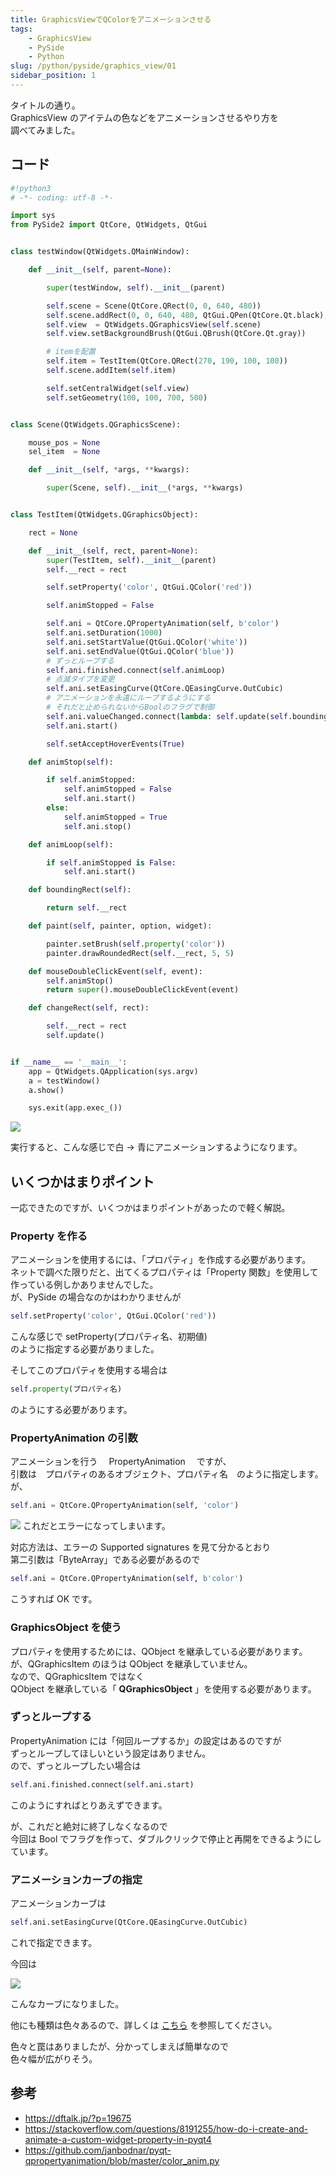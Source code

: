 ```yaml
---
title: GraphicsViewでQColorをアニメーションさせる
tags:
    - GraphicsView
    - PySide
    - Python
slug: /python/pyside/graphics_view/01
sidebar_position: 1
---
```


タイトルの通り。  
GraphicsView のアイテムの色などをアニメーションさせるやり方を  
調べてみました。

## コード

```python
#!python3
# -*- coding: utf-8 -*-

import sys
from PySide2 import QtCore, QtWidgets, QtGui


class testWindow(QtWidgets.QMainWindow):

    def __init__(self, parent=None):

        super(testWindow, self).__init__(parent)

        self.scene = Scene(QtCore.QRect(0, 0, 640, 480))
        self.scene.addRect(0, 0, 640, 480, QtGui.QPen(QtCore.Qt.black), QtGui.QBrush(QtCore.Qt.white))
        self.view  = QtWidgets.QGraphicsView(self.scene)
        self.view.setBackgroundBrush(QtGui.QBrush(QtCore.Qt.gray))

        # itemを配置
        self.item = TestItem(QtCore.QRect(270, 190, 100, 100))
        self.scene.addItem(self.item)

        self.setCentralWidget(self.view)
        self.setGeometry(100, 100, 700, 500)


class Scene(QtWidgets.QGraphicsScene):

    mouse_pos = None
    sel_item  = None

    def __init__(self, *args, **kwargs):

        super(Scene, self).__init__(*args, **kwargs)


class TestItem(QtWidgets.QGraphicsObject):

    rect = None

    def __init__(self, rect, parent=None):
        super(TestItem, self).__init__(parent)
        self.__rect = rect

        self.setProperty('color', QtGui.QColor('red'))

        self.animStopped = False

        self.ani = QtCore.QPropertyAnimation(self, b'color')
        self.ani.setDuration(1000)
        self.ani.setStartValue(QtGui.QColor('white'))
        self.ani.setEndValue(QtGui.QColor('blue'))
        # ずっとループする
        self.ani.finished.connect(self.animLoop)
        # 点滅タイプを変更
        self.ani.setEasingCurve(QtCore.QEasingCurve.OutCubic)
        # アニメーションを永遠にループするようにする
        # それだと止められないからBoolのフラグで制御
        self.ani.valueChanged.connect(lambda: self.update(self.boundingRect()))
        self.ani.start()

        self.setAcceptHoverEvents(True)

    def animStop(self):

        if self.animStopped:
            self.animStopped = False
            self.ani.start()
        else:
            self.animStopped = True
            self.ani.stop()

    def animLoop(self):

        if self.animStopped is False:
            self.ani.start()

    def boundingRect(self):

        return self.__rect

    def paint(self, painter, option, widget):

        painter.setBrush(self.property('color'))
        painter.drawRoundedRect(self.__rect, 5, 5)

    def mouseDoubleClickEvent(self, event):
        self.animStop()
        return super().mouseDoubleClickEvent(event)

    def changeRect(self, rect):

        self.__rect = rect
        self.update()


if __name__ == '__main__':
    app = QtWidgets.QApplication(sys.argv)
    a = testWindow()
    a.show()

    sys.exit(app.exec_())
```

![](https://gyazo.com/c8bb0a55b87ccdea7a22a10c2056f48b.gif)

実行すると、こんな感じで白 → 青にアニメーションするようになります。

## いくつかはまりポイント

一応できたのですが、いくつかはまりポイントがあったので軽く解説。

### Property を作る

アニメーションを使用するには、「プロパティ」を作成する必要があります。  
ネットで調べた限りだと、出てくるプロパティは「Property 関数」を使用して  
作っている例しかありませんでした。  
が、PySide の場合なのかはわかりませんが

```python
self.setProperty('color', QtGui.QColor('red'))
```

こんな感じで setProperty(プロパティ名、初期値)  
のように指定する必要がありました。

そしてこのプロパティを使用する場合は

```python
self.property(プロパティ名)
```

のようにする必要があります。

### PropertyAnimation の引数

アニメーションを行う　 PropertyAnimation 　ですが、  
引数は　プロパティのあるオブジェクト、プロパティ名　のように指定します。  
が、

```python
self.ani = QtCore.QPropertyAnimation(self, 'color')
```

![](https://gyazo.com/644bde1386e5bafe9051158f400f13b6.png)
これだとエラーになってしまいます。

対応方法は、エラーの Supported signatures を見て分かるとおり  
第二引数は「ByteArray」である必要があるので

```python
self.ani = QtCore.QPropertyAnimation(self, b'color')
```

こうすれば OK です。

### GraphicsObject を使う

プロパティを使用するためには、QObject を継承している必要があります。  
が、QGraphicsItem のほうは QObject を継承していません。  
なので、QGraphicsItem ではなく  
QObject を継承している「 **QGraphicsObject** 」を使用する必要があります。

### ずっとループする

PropertyAnimation には「何回ループするか」の設定はあるのですが  
ずっとループしてほしいという設定はありません。  
ので、ずっとループしたい場合は

```python
self.ani.finished.connect(self.ani.start)
```

このようにすればとりあえずできます。

が、これだと絶対に終了しなくなるので  
今回は Bool でフラグを作って、ダブルクリックで停止と再開をできるようにしています。

### アニメーションカーブの指定

アニメーションカーブは

```python
self.ani.setEasingCurve(QtCore.QEasingCurve.OutCubic)
```

これで指定できます。

今回は

![](https://gyazo.com/e7cade6c28d215792ea8b5d16fdec7d5.png)

こんなカーブになりました。

他にも種類は色々あるので、詳しくは [こちら](http://pyside.github.io/docs/pyside/PySide/QtCore/QEasingCurve.html?highlight=qeasingcurve) を参照してください。

色々と罠はありましたが、分かってしまえば簡単なので  
色々幅が広がりそう。

## 参考

-   https://dftalk.jp/?p=19675
-   https://stackoverflow.com/questions/8191255/how-do-i-create-and-animate-a-custom-widget-property-in-pyqt4
-   https://github.com/janbodnar/pyqt-qpropertyanimation/blob/master/color_anim.py
